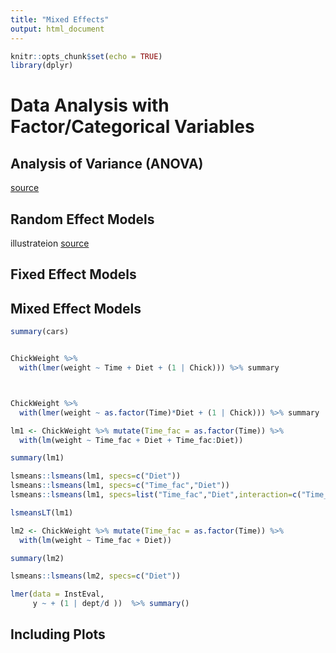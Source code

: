 ```yaml
---
title: "Mixed Effects"
output: html_document
---
```


```r
knitr::opts_chunk$set(echo = TRUE)
library(dplyr)
```


# Data Analysis with Factor/Categorical Variables 

## Analysis of Variance (ANOVA)



[source](http://conjugateprior.org/2013/01/formulae-in-r-anova/)

## Random Effect Models

illustrateion [source](https://stats.stackexchange.com/questions/228800/crossed-vs-nested-random-effects-how-do-they-differ-and-how-are-they-specified)


## Fixed Effect Models 


## Mixed Effect Models


```r
summary(cars)


ChickWeight %>% 
  with(lmer(weight ~ Time + Diet + (1 | Chick))) %>% summary



ChickWeight %>% 
  with(lmer(weight ~ as.factor(Time)*Diet + (1 | Chick))) %>% summary

lm1 <- ChickWeight %>% mutate(Time_fac = as.factor(Time)) %>%
  with(lm(weight ~ Time_fac + Diet + Time_fac:Diet))

summary(lm1)

lsmeans::lsmeans(lm1, specs=c("Diet"))
lsmeans::lsmeans(lm1, specs=c("Time_fac","Diet"))
lsmeans::lsmeans(lm1, specs=list("Time_fac","Diet",interaction=c("Time_fac", "Diet")))

lsmeansLT(lm1)

lm2 <- ChickWeight %>% mutate(Time_fac = as.factor(Time)) %>%
  with(lm(weight ~ Time_fac + Diet))

summary(lm2)

lsmeans::lsmeans(lm2, specs=c("Diet"))

lmer(data = InstEval,
     y ~ + (1 | dept/d ))  %>% summary()

```

## Including Plots


